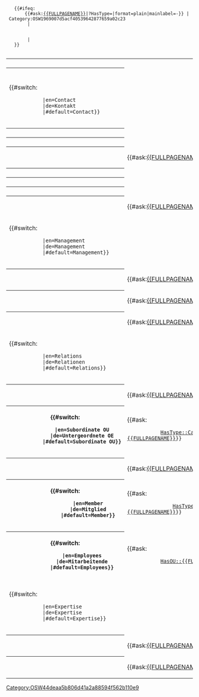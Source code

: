 <table class="info_box">
    <tr>
        <th class="heading" colspan="2">{{{_label_schema|Organizational unit}}}</th>
    </tr>
    <tr>
        <th>{{{_label_acronym|Acronym}}}</th>
        <td>{{{abbreviation|}}}</td>
    </tr>
    <tr>
        <td class="subheading" colspan="2">{{#switch:{{USERLANGUAGECODE}}
            |en=Contact
            |de=Kontakt
            |#default=Contact}}
        </td>
    </tr>
    <tr>
        <th>{{{_label_website|Website}}}</th>
        <td>{{{website|}}}</td>
    </tr>
    <tr>
        <th>{{{_label_email|E-mail}}}</th>
        <td>{{{email|}}}</td>
    </tr>
    <tr>
        <th>{{{_label_mailing_list|Mailing list}}}</th>
        <td>{{#ask:[[{{FULLPAGENAME}}]]|?HasMailingList=|format=plain|mainlabel=-}}</td>
    </tr>
    <tr>
        <th>{{{_label_phone_number|Phone number}}}</th>
        <td>{{{phone_number|}}}</td>
    </tr>
    <tr>
        <th>{{{_label_fax_number|Fax number}}}</th>
        <td>{{{fax_number|}}}</td>
    </tr>
    <tr>
        <th>{{{_label_postal_address|Postal address}}}</th>
        <td>{{{postal_address|}}}</td>
    </tr>
    <tr>
        <th>{{{_label_site|Site}}}</th>
        <td>{{#ask:[[{{FULLPAGENAME}}]]|?IsLocatedIn=|format=plain|mainlabel=-}}</td>
    </tr>
    <tr>
        <td class="subheading" colspan="2">{{#switch:{{USERLANGUAGECODE}}
            |en=Management
            |de=Management
            |#default=Management}}
        </td>
    </tr>
    <tr>
        <th>{{{_label_manager|Manager}}}</th>
        <td>{{#ask:[[{{FULLPAGENAME}}]]|?HasManager=|format=plain|mainlabel=-}}</td>
    </tr>
    <tr>
        <th>{{{_label_deputy_manager|Deputy manager}}}</th>
        <td>{{#ask:[[{{FULLPAGENAME}}]]|?HasDeputyManager=|format=plain|mainlabel=-}}</td>
    </tr>
    <tr>
        <th>{{{_label_secretary|Secretary}}}</th>
        <td>{{#ask:[[{{FULLPAGENAME}}]]|?HasSecretary=|format=plain|mainlabel=-}}</td>
    </tr>
    <tr>
        <td class="subheading" colspan="2">{{#switch:{{USERLANGUAGECODE}}
            |en=Relations
            |de=Relationen
            |#default=Relations}}
        </td>
    </tr>
    <tr>
        <th>{{{_label_superordinate_ou|Superordinate OU}}}</th>
        <td>{{#ask:[[{{FULLPAGENAME}}]]|?HasSuperOrdinateOu=|format=plain|mainlabel=-}}</td>
    </tr>
    <tr>
        <th>{{#switch:{{USERLANGUAGECODE}}
            |en=Subordinate OU
            |de=Untergeordnete OE
            |#default=Subordinate OU}}
        </th>
        <td>{{#ask:
            [[HasType::Category:OSW3cb8cef2225e403092f098f99bc4c472]][[HasSuperordinateOu::{{FULLPAGENAME}}]]}}
        </td>
    </tr>
    <tr>
        <th>{{{_label_member_of|Member of}}}</th>
        <td>{{#ask:[[{{FULLPAGENAME}}]]|?IsMemberOf=|format=plain|mainlabel=-}}</td>
    </tr>
    {{#ifeq:
        {{#ask:[[{{FULLPAGENAME}}]]|?HasType=|format=plain|mainlabel=-}} | Category:OSW1969007d5acf40539642877659a02c23
         | <!-- is of type Category:Organization: show member (organizations) -->
        <tr>
            <th>{{#switch:{{USERLANGUAGECODE}}
                |en=Member
                |de=Mitglied
                |#default=Member}}
            </th>
            <td>{{#ask:
                [[HasType::Category:OSW3cb8cef2225e403092f098f99bc4c472]][[IsMemberOf::{{FULLPAGENAME}}]]}}
            </td>
        </tr>
         | <!-- show nothing -->
    }}
    <tr>
        <th>{{#switch:{{USERLANGUAGECODE}}
            |en=Employees
            |de=Mitarbeitende
            |#default=Employees}}
        </th>
        <td>{{#ask:
            [[Category:OSW44deaa5b806d41a2a88594f562b110e9]][[HasOU::{{FULLPAGENAME}}]]}}
        </td>
    </tr>
    <tr>
        <td class="subheading" colspan="2">{{#switch:{{USERLANGUAGECODE}}
            |en=Expertise
            |de=Expertise
            |#default=Expertise}}
        </td>
    </tr>
    <tr>
        <th>{{{_label_competence|Competence}}}</th>
        <td>{{#ask:[[{{FULLPAGENAME}}]]|?HasCompetence=|format=plain|mainlabel=-}}</td>
    </tr>
    <tr>
        <th>{{{_label_topic|Topic}}}</th>
        <td>{{#ask:[[{{FULLPAGENAME}}]]|?HasTopic=|format=plain|mainlabel=-}}</td>
    </tr>
</table>